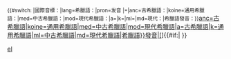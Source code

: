 <onlyinclude><small>{{#switch: {{{2}}}|國際音標：|lang=希臘語：|pron=发音&nbsp;|=|anc=古希臘語：|koine=通用希臘語：|med=中古希臘語：|mod=現代希臘語：|a=|k=|ml=|md=現代：|希臘語發音：}}</small><span title="Pronunciation in IPA" class="IPA">[[Wikipedia:國際音標{{#switch: {{{2}}}|anc=古希臘語|koine=通用希臘語|med=中古希臘語|mod=現代希臘語|a=古希臘語|k=通用希臘語|ml=中古希臘語|md=現代希臘語|希臘語}}發音|[{{{1}}}]]]</span>{{#if:{{{3|}}}|{{IPA audio link|{{{3}}} }} }}</onlyinclude>
{{documentation}}

[[Category:IPA語言模板|el]]